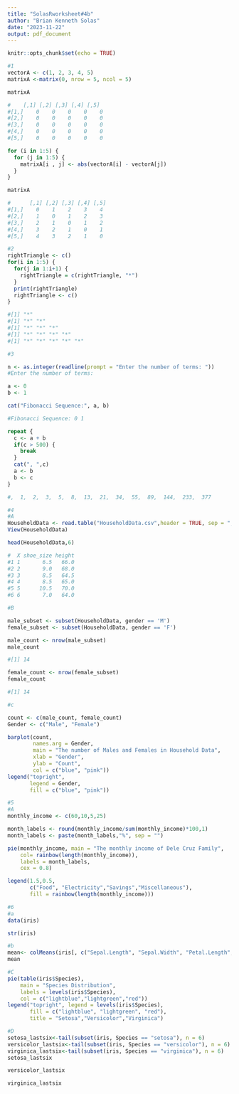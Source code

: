 ```yaml
---
title: "SolasRworksheet#4b"
author: "Brian Kenneth Solas"
date: "2023-11-22"
output: pdf_document
---
```


```r
knitr::opts_chunk$set(echo = TRUE)
```

```r
#1
vectorA <- c(1, 2, 3, 4, 5)
matrixA <-matrix(0, nrow = 5, ncol = 5)

matrixA

#    [,1] [,2] [,3] [,4] [,5]
#[1,]    0    0    0    0    0
#[2,]    0    0    0    0    0
#[3,]    0    0    0    0    0
#[4,]    0    0    0    0    0
#[5,]    0    0    0    0    0

for (i in 1:5) {
  for (j in 1:5) {
    matrixA[i , j] <- abs(vectorA[i] - vectorA[j])
  }
}

matrixA

#      [,1] [,2] [,3] [,4] [,5]
#[1,]    0    1    2    3    4
#[2,]    1    0    1    2    3
#[3,]    2    1    0    1    2
#[4,]    3    2    1    0    1
#[5,]    4    3    2    1    0
```
```r
#2
rightTriangle <- c()
for(i in 1:5) {
  for(j in 1:i+1) {
    rightTriangle = c(rightTriangle, "*")
  }
  print(rightTriangle)
  rightTriangle <- c()
}

#[1] "*"
#[1] "*" "*"
#[1] "*" "*" "*"
#[1] "*" "*" "*" "*"
#[1] "*" "*" "*" "*" "*"
```
```r
#3

n <- as.integer(readline(prompt = "Enter the number of terms: "))
#Enter the number of terms: 

a <- 0
b <- 1

cat("Fibonacci Sequence:", a, b)

#Fibonacci Sequence: 0 1

repeat {
  c <- a + b
  if(c > 500) {
    break
  }
  cat(", ",c)
  a <- b
  b <- c
}

#,  1,  2,  3,  5,  8,  13,  21,  34,  55,  89,  144,  233,  377
```
```r
#4
#A
HouseholdData <- read.table("HouseholdData.csv",header = TRUE, sep = ",", as.is = TRUE)
View(HouseholdData)

head(HouseholdData,6)

#  X shoe_size height
#1 1       6.5   66.0
#2 2       9.0   68.0
#3 3       8.5   64.5
#4 4       8.5   65.0
#5 5      10.5   70.0
#6 6       7.0   64.0

#B

male_subset <- subset(HouseholdData, gender == 'M')
female_subset <- subset(HouseholdData, gender == 'F')

male_count <- nrow(male_subset)
male_count

#[1] 14

female_count <- nrow(female_subset)
female_count

#[1] 14

#c

count <- c(male_count, female_count)
Gender <- c("Male", "Female")

barplot(count,
        names.arg = Gender,
        main = "The number of Males and Females in Household Data",
        xlab = "Gender",
        ylab = "Count",
        col = c("blue", "pink"))
legend("topright",
       legend = Gender,
       fill = c("blue", "pink"))
```
```r
#5
#A
monthly_income <- c(60,10,5,25)

month_labels <- round(monthly_income/sum(monthly_income)*100,1)
month_labels <- paste(month_labels,"%", sep = "")

pie(monthly_income, main = "The monthly income of Dele Cruz Family",
    col= rainbow(length(monthly_income)),
    labels = month_labels,
    cex = 0.8)

legend(1.5,0.5,
       c("Food", "Electricity","Savings","Miscellaneous"),
       fill = rainbow(length(monthly_income)))
```
```r
#6
#a
data(iris)

str(iris)

```
```r
#b
mean<- colMeans(iris[, c("Sepal.Length", "Sepal.Width", "Petal.Length", "Petal.Width")])
mean
```
```r
#C
pie(table(iris$Species),
    main = "Species Distribution",
    labels = levels(iris$Species),
    col = c("lightblue","lightgreen","red"))
legend("topright", legend = levels(iris$Species), 
       fill = c("lightblue", "lightgreen", "red"),
       title = "Setosa","Versicolor","Virginica")
```
```r
#D
setosa_lastsix<-tail(subset(iris, Species == "setosa"), n = 6)
versicolor_lastsix<-tail(subset(iris, Species == "versicolor"), n = 6)
virginica_lastsix<-tail(subset(iris, Species == "virginica"), n = 6)
setosa_lastsix
```
```r
versicolor_lastsix
```
```r
virginica_lastsix
```
